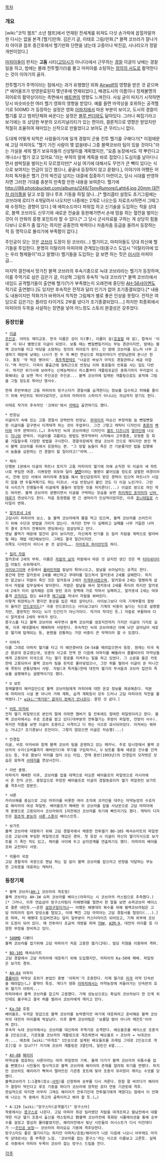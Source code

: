 [[목차]]

=== 개요 ===
[wiki:"코믹 챔프" 소년 챔프]에서 연재된 전세계를 뒤져도 다섯 손가락에 꼽힐까말까 한 다시는 없을 본격 [헬기]만화. 김은기 글, 이태호 그림/만화.[* 블랙 코브라가 잘나가자 아이큐 점프 증간호에서 헬기만화 단편을 냈는데 고증이나 박진감, 시나리오가 정말 개판이었다.]

[[마피아]]들이 판치는 '''고돔''' 시티([[고담]]시가 아니다)에서 근무하는 [[경찰]] 이글이 낮에는 경찰 일을 하고, 밤에는 몰래 전투헬기(!)를 몰고 마피아를 소탕하는 [[정의의 사도]]로 활약한다는 것이 이야기의 골자.

전투헬기가 주역이라는 점에서는 과거 유행했던 외화 [[Airwolf]]의 영향을 받은 것 같으며[* 에어울프가 방영완료된지 몇년후에 연재되었다.], 배경도시의 이름이나 정체불명의 히어로의 활약상이라는 측면에서 [[배트맨]]의 영향도 느껴진다. 사실 굳이 따지기 시작하면 당시 비슷비슷한 여러 헬기 영화의 영향을 받았다. 예를 들면 마약상을 호위하는 공격헬기로 500MD 가 등장하는 설정은 영화 [[아파치]]에서 따온 부분이 보이고, 도시의 경찰이 헬기를 갖고 범죄단체와 싸운다는 설정은 [[블루 썬더]]와도 닮아있다. 그러나 짜집기라고 보기에는 또 상당한 부분의 오리지널리티가 있는 편이라, 결론적으로 영향은 받았지만 적절히 조율하여 재미있는 신작으로 만들었다고 보아도 큰 무리느니 없다.

도대체 어떻게 되먹은 사람들이기에 일개 경찰이 군용 전투 헬기를 구해다가[* 이점때문에 고담 마피아도 "헬기 가진 사람이 몇 없을테니 그중 블랙코브라 팀이 있을 것이다."라는 가설을 세워 헬기 보유자들의 신상털이를 계획했지만, "요즘 농장에서도 약 뿌린다고 개나소나 헬기 갖고 있어요."라는 부하의 말에 계획을 바로 접었다.] 도심지를 날아다니면서 쌈박질을 벌이는지 모르겠지만[* 사실 여기에 대해서도 무언가 큰 빽이 있다는 식으로 보여지는 언급이 있긴 했으나, 끝끝내 등장하지 않고 묻혔다.], 이야기야 어쨌든 어차피 독자들은 헬기 간의 박진감 넘치는 대결에 집중하기 마련이고, 당시 시대를 반영하자면 그러한 기대를 충분히 만족할 만한 내용을 보여준다. 헬기에 [[http://i98.photobucket.com/albums/l246/TonyRumore/Lahti4.jpg 20mm 대전차 라이플]]을 달고 쏘질 않나 루프 기동을 하질 않나...[* 헬리콥터 설정도 초기그림에는 코브라에 로터가 4개달려서 나오지만 나중에는 2개로 나오는등 자료조사하면서 그때그때 수정하는 경향이 있다.]
매 에피소드마다 파워업 하고 신기술을 도입하는 적을 상대로, 블랙 코브라도 신무기와 새로운 전술을 동원해가면서 손에 땀을 쥐는 혈전을 벌이는 것이 이 만화의 흥행 포인트라 할 수 있다.[* 그 당시 군사자료를 구하는 게 상당히 힘들다보니 오류가 좀 많기는 하지만 공중전의 박력이나 차츰차츰 등급을 올려서 등장하는 적 등 명작으로 불리기에 부족함이 없다.]

주인공이 모는 것은 [[코브라]] 도장이 된 코브라(…) 헬기이고, 마피아들도 당대 최신예 헬기들을 투입한다. 분명히 이탈리아 마피아와 관계있는데(몽구스 도입시 "이탈리아에 있는 우리 형제들이"라고 말했다) 헬기들을 도입하는 걸 보면 하는 짓은 [[러시아]] 마피아급...

마지막 결전에서 망가진 블랙 코브라의 후속기종으로 늑대 코브라라는 헬기가 등장하며, 이를 주역기로 삼은 김은기 글, 이상혁 그림의 후속작 '늑대 코브라'[* 블랙 코브라에서 네임드 공격헬기들이 출연해 헬기(?)가 부족했는지 오래전에 중단된 [[AH-56]]샤이엔도 적기로 출연했다.]도 있지만 후속작은 전작과 달리 인기가 없어 조기종결되었다.[* 내용도 내용이지만 작화가가 바뀌어서 칙칙한 그림체가 별로 좋은 인상을 못줬다. 전작은 여담으로 김은기는 플라잉 타이거도 2부를 냈다가 조기종결되었다….] 하지만 최종회에서 마피아의 두목을 사살하는 장면을 넣어 어느정도 스토리 완결성은 갖추었다.

=== 등장인물 ===
 * [http://cfile29.uf.tistory.com/image/221EB23D51EFDE97073C4D 이글]
 [[주인공]]. 아마도 재미교포. 한국 이름은 성이 이(李), 이름이 걸([[호걸]]할 때 걸), 합쳐서 '이걸' 이 되나 별명으로 이글이 되었다. 보통 때는 뺀질뺀질거리는 무능 경관이지만, 밤에는 블랙 코브라를 타고 악당을 소탕하는 정의의 히어로가 된다. 단 밤에 코브라를 모느라 너무 고생하기 때문에 낮에는 나사가 한 두 개 빠진 면상으로 퍼질러자다가 반장님한테 혼나곤 한다. 통칭 '약 먹은 병아리'. [[폭주족]]한테도 "너같은 바보가 아직도 경찰관하냐 세금 아깝다."며 까인다. 더욱이 물출근에 칼퇴근으로 반장님 이하 동료들의 빈축을 사는 일도 다반사. 하지만 위기시에 보여주는 신체능력이나 피스톨부터 개틀링포같은 중화기까지 무리없이 소화해내는 걸 보면 역시 주인공은 주인공... 블랙 코브라에 탑재된 개틀링으로도 표적에 그림을 그릴 정도로 뛰어난 명사수.

 연재 후반부에선 고돔 마피아의 망구스타가 경찰서를 습격한다는 정보를 입수하고 피해를 줄이기 위해 부던히도 뛰어다녔지만, 오히려 마피아의 스파이가 아니냐는 의심까지 받기도 한다.

 이태호 작가의 후속작인 '크래쉬'에서 [[카메오]] 출연하기도 했다.

 * 반장님
 이글이가 속해 있는 고돔 경찰서 강력반의 반장님. [[무대리]]의 마순신 부장처럼 늘 뺀질뺀질한 이글이를 갈구면서 티격태격 하는 것이 주업무다. 그건 그렇고 캐릭터 디자인이 [[총몽]]의 [[벡터]]와 아주 판박이다.(…) 후속작인 늑대 코브라에선 디자인이 [[월트 디즈니]]의 [[알라딘]]에 나오는 [[지니]]와 판박이. 이글이를 괴롭히는 방법도 맨주먹부터 시작해서 고무줄총, 모형총 등 회를 거듭할수록 다양한 방법을 구사한다. 경찰국장에게 맨날 코브라 건으로 깨지지만 본인 역시 블랙 코브라를 뒤에서 응원하는 편. "그 망할 놈들이 죽은 건 기분좋지만 법을 집행해서 놈들을 심판하는 건 경찰이 할 일이라고!"라며... 

 * 체리
 단행본 1권에서 이글의 파트너 토미가 고돔 마피아의 헬기에 의해 순직한 뒤 이글의 새 파트너로 부임한 여경. 이쁘장한 외모와 달리 '''[[샷건]]'''이라는 별명이 붙어있을 정도로 살벌한 여경이라서, 전에 있던 서에서 여러차례 총질을 해서 정신감정까지 받은 경력이 있으며 파트너가 시덥지 않을 땐 두들겨패기도 하는 터프녀. 사실 반장님이 붙인 것도 다 이걸 노린거다. 그런데 시리즈가 진행될수록 이글에게 물들어 멍청한 짓을 저지른다(...) 이걸로 쌍으로 까인 적도 여러번. 블랙 코브라의 광팬이면서 이글을 구박하는 모습을 보면 [[허리케인 포리마]]의 [[난바 테루]]가 연상되기도 한다. 처음 등장했을 땐 긴 생머리가 인상적이었지만, 이후 [[포니테일]]로 스타일이 변화.


 * [http://cfile3.uf.tistory.com/image/2622AD3D51EFDE9606FCAD 알카포네 2세]
 고담시티 마피아의 보스. 늘 블랙 코브라에게 물을 먹고 있으며, 블랙 코브라를 쓰러뜨리기 위해 수단과 방법을 가리지 않는다. 하지만 전부 다 실패하고 실패를 너무 거듭한 나머지 결국 조직이 전복되어 엔딩에서는 암살당하고 만다.
 맨날 물먹기 때문에 얼간이 같이 보이지만, 자신에게 반기를 든 킬러 자칼을 계략으로 발라버릴 때는 제법 대단해보인다. 그래도 결국 얼간이지만.
 이쪽도 디자인이 어디서 본 것 같은데……. [[자미토프 하이만]]인듯 하다.

 * [http://cfile9.uf.tistory.com/image/27561F3D51EFDE9715F814 킬러 자칼]
 알카포네 2세의 부하. 이름은 [[자칼의 날]]의 자칼에서 따온 것 같지만 생긴 것은 딱 [[터미네이터]]의 아놀드 슈와제네거.
 [[사이보그]]이며 손등에서 [[울버린]]처럼 칼날이 튀어나오고, 칼날을 쏘아날리는 공격도 한다.
 중간에 한번 알카포네 2세를 배신하고 쿠데타를 일으켜서 알카포네 2세를 살해한다. 하지만 알고보니 자칼이 죽인 것은 알카포네 2세의 [[카게무샤]]였으며, 알카포네 2세는 멀쩡하게 살아서 자칼을 집무실에서 맞이한다. 자칼은 칼날을 쏴서 알카포네 2세를 죽이려 하지만 알카포네 2세가 미리 설치해둔 강화 방탄 유리 장벽에 가로 막혀서 실패하고, 알카포네 2세는 여유롭게 [[코끼리]]도 잡는 44구경 [[매그넘]]을 꺼내서 자칼을 쏴버린다.
 이렇게 퇴장하는가 했지만 중상을 입은 채로 살아난다. 사이보그보다 더욱 기계부품의 함량이 올라간 [[안드로이드]][* 극중 안드로이드는 사이보그보다 기계의 비중이 높다는 식으로 설명했지만, 결정적인 차이는 뇌가 인간인가 아닌가이다. 작가의 착각인 듯.] 자칼로 부활하여 다시 알카포네 2세의 부하가 된다.
 몽구스를 타고 블랙 코브라와 싸우면서 블랙 코브라를 생포직전까지 가지만 이글의 기지로 실패, 이후 재대결에서 패배하여 사망한다. 후속작인 늑대 코브라에선 아예 뇌만 살아남아 새로운 헬기에 탑재되는 등, 본편을 관통하는 가장 비중이 큰 악역이라 할 수 있겠다.

 * 아파치
 이름 그대로 아파치 헬기를 타고 미 해안경비대 CH-54를 때려잡으면서 등장. 원래는 미국 육군 항공대 장교였는데, 모종의 사고로 전역 한 다음에 아파치를 빼돌려서 콜롬비아의 마약상들에게 고용되어 미국으로 가는 헬기 항로를 지켜주는 일을 하고 있었다. 그 소문을 들은 카포한테 고용되어서 블랙 코브라 팀을 핀치로 몰아넣었으나, 그만 허를 찔려서 이글이 쏜 미니건에 콕핏이 관통당해서 사망. 자칼(과 독자들)한테 대전차 헬기의 무서움과 코브라 집안의 족보를 설명해주는 설명역이기도 했다.

 * U 보트
 정체불명의 해커집단으로 블랙 코브라팀에게 마피아에 대한 온갖 정보를 제공해준다. 덕분에 마피아의 시설 뿐 아니라 거래 계획, 습격 계획등이 모두 드러나 고담 마피아의 작전을 물먹였다.[* [[wiki:"맥거핀" 끝까지 정체가 안나온다]]. 묻힌 것 같다.]

 * [http://cfile28.uf.tistory.com/image/22151D3D51EFDE95213A0E 비토 아저씨]
 전직 헬기 파일럿으로 본인의 말에 의하면 햄버거 힐 전투에도 참여한 파일럿이라고 한다. 블랙 코브라에서는 주로 조종을 맡고 있다(대부분의 전투헬기는 후방이 파일럿, 전방이 사수). 
 하지만 작품을 보면 이글이 조종이고 사격이고 다 하는 식으로 묘사되어있다. 아저씨는 뭐하는 거냐고? 조기경보나 조언이다. 그렇지 않았으면 이글은 저승행(...)

 * 안경집
 이글, 비토 아저씨와 함께 블랙 코브라 팀을 운영하고 있는 메카닉. 주로 암시장에서 블랙 코브라의 수리(오버홀까지 해버린다)와 무기를 구입하거나, U 보트를 통해 새로운 건수를 건져오는 등, 주로 몸보다 머리를 많이 쓰는 타입. 연재 중반(1993년)의 안경집의 모자벗은 모습은 묘하게 [[서태지]]를 연상시킨다.

 * 이반 중령.
 아파치가 패배한 이후, 코브라를 잡을 대책으로 떠오른 베어울프의 파일럿으로 러시아에서 온 전직 군인. 중장갑으로 무장한 베어울프로 이글의 경찰동료이자 헬기 파일럿인 보가트를 격추시킨 장본인.

 * 샤론
 카리브해를 중심으로 고담 마피아를 비롯한 여러 조직에 코카인을 대주는 마약농장의 수호자로 해리어의 여성 파일럿. 베어울프가 패배한 뒤 코브라를 잡을 사냥꾼으로 고담 마피아에게 용병으로 고용되어서 코브라와의 1차전에선 코브라를 위기에 빠뜨리기도 했다. 캐릭터 디자인은 [[원초적 본능]]의 [[샤론 스톤]]이 베이스인듯.

 * 보가트
 블랙 코브라에 대항하기 위해 고담 경찰국에서 채용한 전투헬기 BO-105 메셔슈미트의 파일럿으로 고담시에 부임한 파일럿으로 계급은 경위. 첫 등장 시 이글이 자신의 헬기지식으로 보가트를 기 죽인 적도 있고, 체리를 사이에 두고 삼각관계를 연출하기도 했다. 마피아의 베어울프와 교전하다 사망.

 * 히믈러 국장
 고담 경찰국의 국장으로 맨날 하는 일 없이 블랙 코브라를 잡으라고 반장을 닥달하는 무능한 고위층을 대표하는 캐릭터.

=== 등장기체 ===
 * 블랙 코브라([[AH-1]] 코브라의 개조형)
 블랙 코브라는 AH-1W 슈퍼 코브라를 베이스(아파치는 시 코브라의 커스텀으로 추측했다.)[* 그러나, 이후 연습삼아 망구스타팀이 미해병대를 털면서 한 말을 보면 슈퍼코브라 베이스로 결론 내린듯.~~흔한 [[설정구멍]]이거나~~ 어쨌든 해병대의 복수를 위해 블랙코브라팀은 고담 마피아의 킬러 양성소를 털었고, 이에 빡친 고담 마피아는 고담 경찰서를 털었다(...).]로 하여, 미 해병대 도입버전과는 달리 일부분이 커스터마이즈 되어있고, 기체 외부에 코브라 도장이 되어 있다. 매 전투마다 조금씩 개량을 하며 [[TOW]], [[AIM-9]], 대전차 라이플 등 다양한 무장을 장비하고 있다.

 * [[500MD]] 디펜더
 블랙 코브라를 잡기위해 고담 마피아가 처음 고용한 헬기(2대). 빌딩 지형을 이용하여 격파.

 * [[BO-105]] 메셔슈미트
 고담 경찰에서 고담 마피아에 대응하기 위해 도입했지만, 마피아의 Ka-50에 패배. 파일럿은 보가트 경위.

 * [[AH-64]] 아파치
 [[콜롬비아]] 마약상 호위가 본업인 용병 '아파치'가 조종한다. 미제 헬기로 [[미국]] 마약 단속반을 때려잡는(…) 활약이 특징. 게다가 영화 [[아파치]]에서는 마약농장에 쳐들어가는 단속반의 호위 헬기가 아파치...
 마피아에서 블랙 코브라를 잡고자 고용했다. 기체 성능상으로는 확실히 코브라보다 한 단계 위인데도 불구하고 결국 허를 찔려서 코브라에게 깨지고 만다.

 * [[Ka-50]] 호컴
 베어울프. 두꺼운 장갑으로 블랙 코브라를 농락했지만 여기에 대응하려고 준비해둔 블랙 코브라의 대전차 라이플에 박살났다. 이후 블랙 코브라팀은 '보름달 밤이 아니라 깨진듯'이라며 깠다. 
 후속작 늑대 코브라에서는 코브라를 대신하여 주역기로 승격한다. 베오울프를 베이스로 조종석을 2인승으로, 기관포를 코브라의 개틀링으로 개조하면서 베오울프 + 코브라 = 늑대코브라.... 애초에 [wiki:"마개조" 1인승으로 설계된 베오울프를 프레임 그대로 2인승으로 개조]]할 수 있냐??? 거기에 코브라 개틀링은 3열인데, 달린건 6열....

 * [[AV-8]]B [[해리어]]
 마약상을 엄호하는 샤론이라는 여자 파일럿의 기체. 몰래 다가가 블랙 코브라의 뒤통수를 잡을 뻔했으나 시민들이 필사적으로 블랙 코브라에 해리어의 존재를 알려줘 위기를 면했다. 하지만 코브라도 해리어가 빡쳐서 떨어뜨린 기관총 포트에 맞아 조종석 유리창이 깨지는 수모를 당했다.
 블랙코브라가 1:1결투(장소:[[사막]])를 신청하여 승부를 다시 겨룬다. 한참 잘 바르다가 해리어가 결정타 먹인다고 루프 기동을 하다가 코브라에 장착된 로터 연동 기관포에 격추.
 현실적으로 따지면 아무리 그래도 해리어가 전투기인데 전투헬기에게 깨졌다는 점에서 이 만화에 나오는 적 중에서 최고의 굴욕이라고 봐야 할 듯.(…)

 * A-129 [wiki:"망구스타(공격헬기)" 망구스타]
 작중에서는 [[몽구스]]로 나온다. 고담 마피아 최강 킬러였던 자칼을 대개조하고 월남전에서 대활약한 미군 헬기 조종사 출신을 캐스팅하고 對블랙 코브라전에 특화된 시뮬레이션을 통해 승부수를 걸었고 열심히 몰아붙였지만, 해리어전에서 빛난 시민들의 어시스트가 다시 터진데다가 ~~[[주인공 보정]]~~ 코브라의 하이요요 기동에 격추당한다.
 망구스타도 좋은 헬기이기는 하지만 아파치/호컴/해리어가 나온 다음에 나오니 아무래도 마지막 상대로서는 좀 부족한 느낌. '코브라를 잡는 몽구스'라는 식으로 이름보고 고른듯. 실제로 극중에서 마피아 두목이 코브라 잡는 망구스 드립을 친다.

[[각주]]
